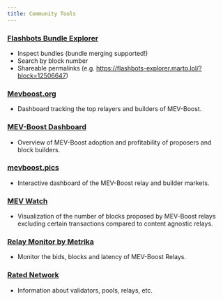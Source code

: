 ```yaml
---
title: Community Tools
---
```


### [Flashbots Bundle Explorer](http://flashbots-explorer.marto.lol/)

- Inspect bundles (bundle merging supported!)
- Search by block number
- Shareable permalinks (e.g. https://flashbots-explorer.marto.lol/?block=12506647)

### [Mevboost.org](https://www.mevboost.org/)

- Dashboard tracking the top relayers and builders of MEV-Boost.

### [MEV-Boost Dashboard](https://dune.com/ChainsightAnalytics/mev-after-ethereum-merge)

- Overview of MEV-Boost adoption and profitability of proposers and block builders.

### [mevboost.pics](https://mevboost.pics/)

- Interactive dashboard of the MEV-Boost relay and builder markets.

### [MEV Watch](https://www.mevwatch.info/)

- Visualization of the number of blocks proposed by MEV-Boost relays excluding certain transactions compared to content agnostic relays.

### [Relay Monitor by Metrika](https://app.metrika.co/dashboard/ethereum/relay-monitor/north-america-east?tr=1d)

- Monitor the bids, blocks and latency of MEV-Boost Relays.

### [Rated Network](https://www.rated.network/?network=mainnet&view=pool&timeWindow=1d&page=1)

- Information about validators, pools, relays, etc.